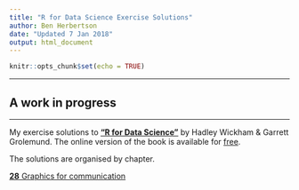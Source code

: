 ```yaml
---
title: "R for Data Science Exercise Solutions"
author: Ben Herbertson
date: "Updated 7 Jan 2018"
output: html_document
---
```


```r
knitr::opts_chunk$set(echo = TRUE)
```
***
## A work in progress
***
My exercise solutions to [**"R for Data Science"**](https://www.amazon.com/R-Data-Science-Hadley-Wickham/dp/1491910399/ref=as_li_ss_tl?ie=UTF8&qid=1469550189&sr=8-1&keywords=R+for+data+science&linkCode=sl1&tag=devtools-20&linkId=6fe0069f9605cf847ed96c191f4e84dd) by Hadley Wickham & Garrett Grolemund. The online version of the book is available for [free](http://r4ds.had.co.nz/).

The solutions are organised by chapter.

[**28** Graphics for communication](https://benherbertson.github.io/r4ds-solutions/28-graphics-for-comm.html)
